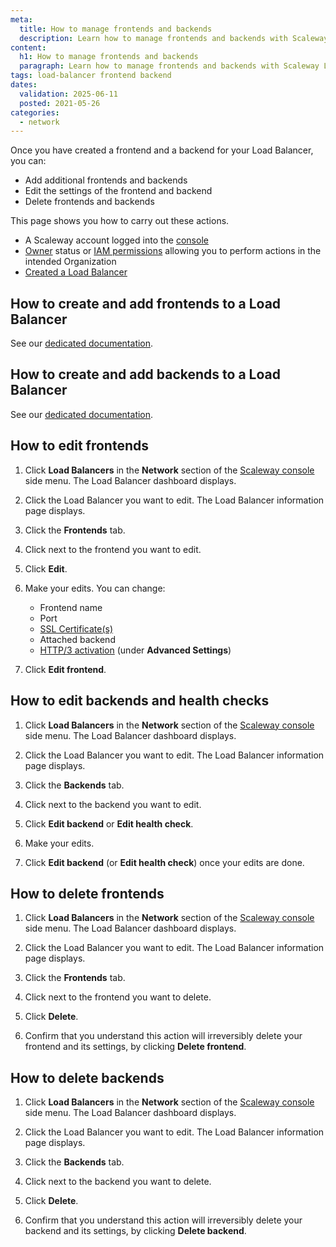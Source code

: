 ```yaml
---
meta:
  title: How to manage frontends and backends
  description: Learn how to manage frontends and backends with Scaleway Load Balancer. Configure endpoints, optimize traffic flow, and ensure seamless application performance.
content:
  h1: How to manage frontends and backends
  paragraph: Learn how to manage frontends and backends with Scaleway Load Balancer. Configure endpoints, optimize traffic flow, and ensure seamless application performance.
tags: load-balancer frontend backend
dates:
  validation: 2025-06-11
  posted: 2021-05-26
categories:
  - network
---
```


Once you have created a frontend and a backend for your Load Balancer, you can:
- Add additional frontends and backends
- Edit the settings of the frontend and backend
- Delete frontends and backends

This page shows you how to carry out these actions.

<Macro id="requirements" />

- A Scaleway account logged into the [console](https://console.scaleway.com)
- [Owner](/iam/concepts/#owner) status or [IAM permissions](/iam/concepts/#permission) allowing you to perform actions in the intended Organization
- [Created a Load Balancer](/load-balancer/how-to/create-load-balancer/)

## How to create and add frontends to a Load Balancer

See our [dedicated documentation](/load-balancer/how-to/create-frontends-backends/#how-to-create-a-frontend-after-creation-of-your-load-balancer).

## How to create and add backends to a Load Balancer

See our [dedicated documentation](/load-balancer/how-to/create-frontends-backends/#how-to-create-a-backend-after-creation-of-your-load-balancer).

## How to edit frontends

1. Click **Load Balancers** in the **Network** section of the [Scaleway console](https://console.scaleway.com) side menu. The Load Balancer dashboard displays.

2. Click the Load Balancer you want to edit. The Load Balancer information page displays.

3. Click the **Frontends** tab.

4. Click <Icon name="more" /> next to the frontend you want to edit.

5. Click **Edit**.

6. Make your edits. You can change:
    - Frontend name
    - Port
    - [SSL Certificate(s)](/load-balancer/how-to/add-certificate/)
    - Attached backend
    - [HTTP/3 activation](/load-balancer/reference-content/http2-http3/#http3) (under **Advanced Settings**)

4. Click **Edit frontend**.

## How to edit backends and health checks

1. Click **Load Balancers** in the **Network** section of the [Scaleway console](https://console.scaleway.com) side menu. The Load Balancer dashboard displays.

2. Click the Load Balancer you want to edit. The Load Balancer information page displays.

3. Click the **Backends** tab.

4. Click <Icon name="more" /> next to the backend you want to edit.

5. Click **Edit backend** or **Edit health check**.

6. Make your edits. 
    <Lightbox src="scaleway-edit-backends.webp" />
    
7. Click **Edit backend** (or **Edit health check**) once your edits are done.

## How to delete frontends

1. Click **Load Balancers** in the **Network** section of the [Scaleway console](https://console.scaleway.com) side menu. The Load Balancer dashboard displays.

2. Click the Load Balancer you want to edit. The Load Balancer information page displays.

3. Click the **Frontends** tab.

4. Click <Icon name="more" /> next to the frontend you want to delete.

5. Click **Delete**.

6. Confirm that you understand this action will irreversibly delete your frontend and its settings, by clicking **Delete frontend**.

## How to delete backends

1. Click **Load Balancers** in the **Network** section of the [Scaleway console](https://console.scaleway.com) side menu. The Load Balancer dashboard displays.

2. Click the Load Balancer you want to edit. The Load Balancer information page displays.

3. Click the **Backends** tab.

4. Click <Icon name="more" /> next to the backend you want to delete.

5. Click **Delete**.

6. Confirm that you understand this action will irreversibly delete your backend and its settings, by clicking **Delete backend**.


